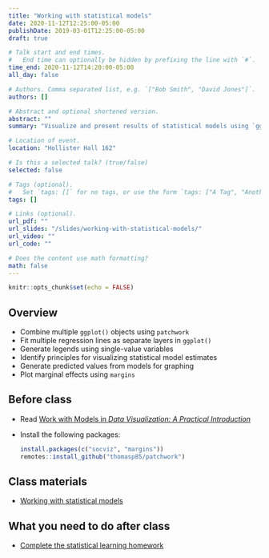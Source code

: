 ```yaml
---
title: "Working with statistical models"
date: 2020-11-12T12:25:00-05:00
publishDate: 2019-03-01T12:25:00-05:00
draft: true

# Talk start and end times.
#   End time can optionally be hidden by prefixing the line with `#`.
time_end: 2020-11-12T14:20:00-05:00
all_day: false

# Authors. Comma separated list, e.g. `["Bob Smith", "David Jones"]`.
authors: []

# Abstract and optional shortened version.
abstract: ""
summary: "Visualize and present results of statistical models using `ggplot2`."

# Location of event.
location: "Hollister Hall 162"

# Is this a selected talk? (true/false)
selected: false

# Tags (optional).
#   Set `tags: []` for no tags, or use the form `tags: ["A Tag", "Another Tag"]` for one or more tags.
tags: []

# Links (optional).
url_pdf: ""
url_slides: "/slides/working-with-statistical-models/"
url_video: ""
url_code: ""

# Does the content use math formatting?
math: false
---
```


```r
knitr::opts_chunk$set(echo = FALSE)
```

## Overview

* Combine multiple `ggplot()` objects using `patchwork`
* Fit multiple regression lines as separate layers in `ggplot()`
* Generate legends using single-value variables
* Identify principles for visualizing statistical model estimates
* Generate predicted values from models for graphing
* Plot marginal effects using `margins`

## Before class

* Read [Work with Models in *Data Visualization: A Practical Introduction*](https://socviz.co/modeling.html)
* Install the following packages:

    ```r
    install.packages(c("socviz", "margins"))
    remotes::install_github("thomasp85/patchwork")
    ```
    
## Class materials

* [Working with statistical models](/notes/work-with-models-exercise/)

## What you need to do after class

* [Complete the statistical learning homework](/homework/statistical-learning/)

